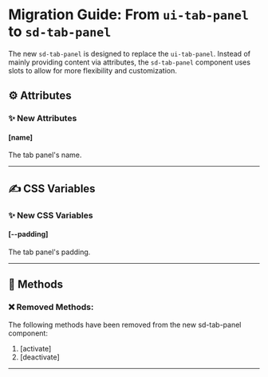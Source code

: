 
<Meta title="Docs/Migration/ui-tab-panel" />

# Migration Guide: From `ui-tab-panel` to `sd-tab-panel`

The new `sd-tab-panel` is designed to replace the `ui-tab-panel`. Instead of mainly providing content via attributes, the `sd-tab-panel` component uses slots to allow for more flexibility and customization.

## ⚙️ Attributes

### ✨ New Attributes

#### [name]

The tab panel's name.

<hr />

## ✍️ CSS Variables

### ✨ New CSS Variables

#### [--padding]

The tab panel's padding.

<hr />

## 🧪 Methods

### ❌ Removed Methods:

The following methods have been removed from the new sd-tab-panel component:

1. [activate]
2. [deactivate]

<hr />
